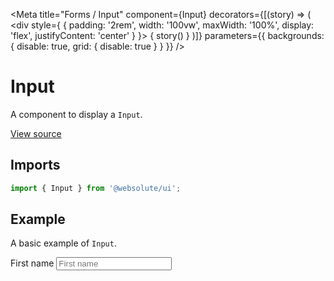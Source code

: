 
<Meta
  title="Forms / Input"
  component={Input}
  decorators={[(story) => (
    <div style={ { padding: '2rem', width: '100vw', maxWidth: '100%', display: 'flex', justifyContent: 'center' } }>
      { story() }
    </div>
  )]}
  parameters={{ backgrounds: { disable: true, grid: { disable: true } } }}
/>

# Input

A component to display a `Input`.

[View source](https://github.com/actarian/design-system/tree/main/src/ui/forms/input)

## Imports

```js
import { Input } from '@websolute/ui';
```

## Example

A basic example of `Input`.

<Canvas>
  <Story name="default">
    <div style={{ padding: '4rem', fontSize: '2rem', width: '100%', maxWidth: '500px' }}>
      <Field>
        <Label>First name</Label>
        <Input placeholder="First name" />
      </Field>
    </div>
  </Story>
</Canvas>
